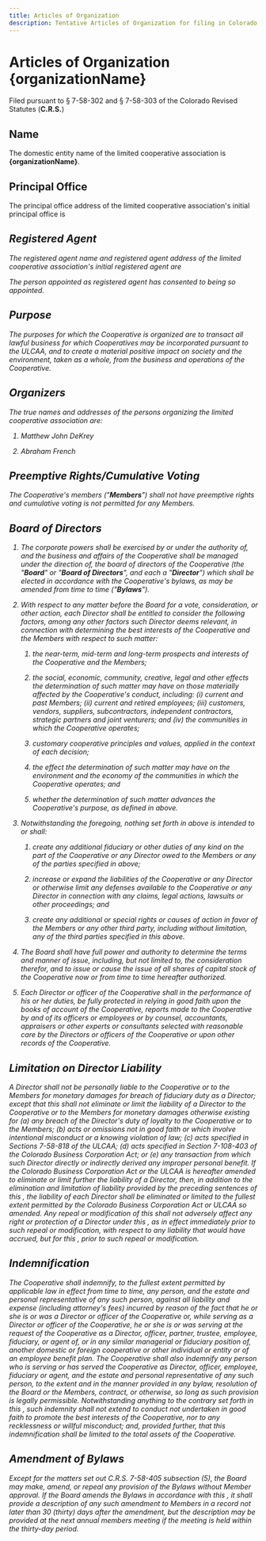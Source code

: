 ```yaml
---
title: Articles of Organization
description: Tentative Articles of Organization for filing in Colorado
---
```




# Articles of Organization<br/>{organizationName}
Filed pursuant to § 7-58-302 and § 7-58-303 of the Colorado Revised Statutes
(**C.R.S.**)

## Name

The domestic entity name of the limited cooperative association is
**{organizationName}**.

## Principal Office

The principal office address of the limited cooperative association's initial
principal office is

<Address data={['TODO', '(If a P.O. Box, then include mailing address)']} />

## Registered Agent

The registered agent name and registered agent address of the limited
cooperative association's initial registered agent are

<Address data={['TODO', '(If a P.O. Box, then include mailing address)']} />

The person appointed as registered agent has consented to being so appointed.

## Purpose

The purposes for which the Cooperative is organized are to transact all lawful
business for which Cooperatives may be incorporated pursuant to the ULCAA, and
to create a material positive impact on society and the environment, taken as a
whole, from the business and operations of the Cooperative.

## Organizers

The true names and addresses of the persons organizing the limited cooperative
association are:

1. Matthew John DeKrey
    <Address data={['TODO']} />

2. Abraham French
    <Address data={['TODO']} />

## Preemptive Rights/Cumulative Voting

The Cooperative's members ("**Members**") shall not have preemptive rights and
cumulative voting is not permitted for any Members.

## Board of Directors

1. The corporate powers shall be exercised by or under the authority of, and the
business and affairs of the Cooperative shall be managed under the direction of,
the board of directors of the Cooperative (the "**Board**" or "**Board of
Directors**", and each a "**Director**")  which shall be elected in accordance
with the Cooperative's bylaws, as may be amended from time to time
("**Bylaws**").

2. With respect to any matter before the Board for a vote, consideration, or
   other action, each Director shall be entitled to consider the following
   factors, among any other factors such Director deems relevant, in connection
   with determining the best interests of the Cooperative and the Members with
   respect to such matter:

    <section data-lower-alpha>

    1. the near-term, mid-term and long-term prospects and interests of the
       Cooperative and the Members;

    2. the social, economic, community, creative, legal and other effects the
       determination of such matter may have on those materially affected by the
       Cooperative's conduct, including: (i) current and past Members; (ii) current
       and retired employees; (iii) customers, vendors, suppliers, subcontractors,
       independent contractors, strategic partners and joint venturers; and (iv)
       the communities in which the Cooperative operates;

    3. customary cooperative principles and values, applied in the context of
       each decision;

    4. the effect the determination of such matter may have on the environment
       and the economy of the communities in which the Cooperative operates; and

    5. whether the determination of such matter advances the Cooperative's
       purpose, as defined in <Purpose /> above.

    </section>

3. Notwithstanding the foregoing, nothing set forth in <BoardConsiderations /> above is
   intended to or shall:

    <section data-lower-alpha>

    1. create any additional fiduciary or other duties of any kind on the part
       of the Cooperative or any Director owed to the Members or any of the parties
       specified in <BoardConsiderations /> above;

    2. increase or expand the liabilities of the Cooperative or any Director or
       otherwise limit any defenses available to the Cooperative or any Director in
       connection with any claims, legal actions, lawsuits or other proceedings;
       and

    3. create any additional or special rights or causes of action in favor of
       the Members or any other third party, including without limitation, any of
       the third parties specified in this <BoardConsiderations /> above.

    </section>

4. The Board shall have full power and authority to determine the terms and
   manner of issue, including, but not limited to, the consideration therefor,
   and to issue or cause the issue of all shares of capital stock of the
   Cooperative now or from time to time hereafter authorized.

5. Each Director or officer of the Cooperative shall in the performance of his
   or her duties, be fully protected in relying in good faith upon the books of
   account of the Cooperative, reports made to the Cooperative by and of its
   officers or employees or by counsel, accountants, appraisers or other experts
   or consultants selected with reasonable care by the Directors or officers of
   the Cooperative or upon other records of the Cooperative.

## Limitation on Director Liability

A Director shall not be personally liable to the Cooperative or to the Members
for monetary damages for breach of fiduciary duty as a Director; except that
this <LimitedLiability /> shall not eliminate or limit the liability of a
Director to the Cooperative or to the Members for monetary damages otherwise
existing for (a) any breach of the Director's duty of loyalty to the Cooperative
or to the Members; (b) acts or omissions not in good faith or which involve
intentional misconduct or a knowing violation of law; (c) acts specified in
Sections 7-58-818 of the ULCAA; (d) acts specified in Section 7-108-403 of the
Colorado Business Corporation Act; or (e) any transaction from which such
Director directly or indirectly derived any improper personal benefit. If the
Colorado Business Corporation Act or the ULCAA is hereafter amended to eliminate
or limit further the liability of a Director, then, in addition to the
elimination and limitation of liability provided by the preceding sentences of
this <LimitedLiability />, the liability of each Director shall be eliminated or
limited to the fullest extent permitted by the Colorado Business Corporation Act
or ULCAA so amended. Any repeal or modification of this <LimitedLiability />
shall not adversely affect any right or protection of a Director under this
<LimitedLiability />, as in effect immediately prior to such repeal or
modification, with respect to any liability that would have accrued, but for
this <LimitedLiability />, prior to such repeal or modification.

## Indemnification

The Cooperative shall indemnify, to the fullest extent permitted by applicable
law in effect from time to time, any person, and the estate and personal
representative of any such person, against all liability and expense (including
attorney's fees) incurred by reason of the fact that he or she is or was a
Director or officer of the Cooperative or, while serving as a Director or
officer of the Cooperative, he or she is or was serving at the request of the
Cooperative as a Director, officer, partner, trustee, employee, fiduciary, or
agent of, or in any similar managerial or fiduciary position of, another
domestic or foreign cooperative or other individual or entity or of an employee
benefit plan. The Cooperative shall also indemnify any person who is serving or
has served the Cooperative as Director, officer, employee, fiduciary or agent,
and the estate and personal representative of any such person, to the extent and
in the manner provided in any bylaw, resolution of the Board or the Members,
contract, or otherwise, so long as such provision is legally permissible.
Notwithstanding anything to the contrary set forth in this <Indemnification />, such indemnity shall not extend to conduct not
undertaken in good faith to promote the best interests of the Cooperative, nor
to any recklessness or willful misconduct; and, provided further, that this
indemnification shall be limited to the total assets of the Cooperative.

## Amendment of Bylaws

Except for the matters set out C.R.S. 7-58-405 subsection (5), the Board may
make, amend, or repeal any provision of the Bylaws without Member approval. If
the Board amends the Bylaws in accordance with this <BylawsAmendment />, it
shall provide a description of any such amendment to Members in a record not
later than 30 (thirty) days after the amendment, but the description may be
provided at the next annual members meeting if the meeting is held within the
thirty-day period.
